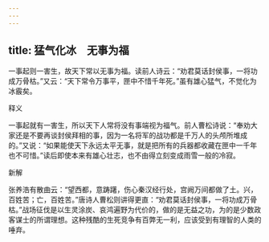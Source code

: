 ```yaml
---
---
---
```

title: 猛气化冰　无事为福
---



一事起则一害生，故天下常以无事为福。读前人诗云：“劝君莫话封侯事，一将功成万骨枯。”又云：“天下常令万事平，匣中不惜千年死。”虽有雄心猛气，不觉化为冰霰矣。

释义

一事起就有一害生，所以天下人常将没有事端视为福气。前人曹松诗说：“奉劝大家还是不要再谈封侯拜相的事，因为一名将军的战功都是千万人的头颅所堆成的。”又说：“如果能使天下永远太平无事，就是把所有的兵器都收藏在匣中一千年也不可惜。”读后即使本来有雄心壮志，也不由得立刻变成雨雪一般的冷寂。

新解

张养浩有散曲云：“望西都，意踌躇，伤心秦汉经行处，宫阙万间都做了土。兴，百姓苦；亡，百姓苦。”唐诗人曹松则讲得更直：“劝君莫话封侯事，一将功成万骨枯。”战场征伐是以生灵涂炭、哀鸿遍野为代价的，做的是无益之功，为的是少数政客谋士的所谓理想。这种残酷的生死竞争有百弊无一利，应该受到有理智的人类的唾弃。